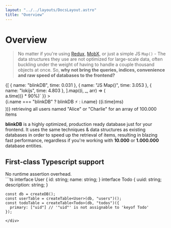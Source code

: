 ```yaml
---
layout: "../../layouts/DocsLayout.astro"
title: "Overview"
---
```



# Overview

> No matter if you're using [Redux](https://redux.js.org/), [MobX](https://mobx.js.org/README.html), or just a simple JS `Map()` -
> The data structures they use are not optimized for large-scale data, often buckling under the weight of having to handle
> a couple thousand objects at once. So, **why not bring the queries, indices, convenience and raw speed of databases to the frontend?**

<div class="my-16">
<div class="py-4">
  {[
    { name: "blinkDB", time: 0.031 },
    { name: "JS Map()", time: 3.053 },
    { name: "lokijs", time: 4.803 },
  ].map((i, _, arr) => (
    <div class="flex items-center space-x-2">
      <div
        class="h-4"
        style={{ width: `calc(${i.time / Math.max(...arr.map((a) => a.time))} * 90%)` }}
      >
        <div
          class="rounded-sm h-full bg-blue-400 animate-extendwidth"
          style={{ "animation-duration": `${i.time * 100}ms` }}
        />
      </div>
      <span>
        {i.name === "blinkDB" ? <span class="font-bold">blinkDB ⚡</span> : i.name}
        <span class="text-xs italic">({i.time}ms)</span>
      </span>
    </div>
  ))}
  <span class="text-xs [&>*]:!my-2">
    retrieving all users named "Alice" or "Charlie" for an array of 100.000 items
  </span>
</div>

**blinkDB** is a highly optimized, production ready database just for your frontend. It uses the same
techniques & data structures as existing databases in order to speed up the retrieval of items,
resulting in blazing fast performance, regardless if you're working with **10.000** or **1.000.000** database entities.

</div>

<div class="flex flex-col md:flex-row sm:space-x-2">
  <div class="flex-auto basis-1/2">
    <TypescriptIcon class="h-20" />
    <h2 class="!mt-0">First-class Typescript support</h2>
    No runtime assertion overhead.
  </div>
  ```ts
    interface User { id: string; name: string; }
    interface Todo { uuid: string; description: string; }

    const db = createDB();
    const userTable = createTable<User>(db, "users")();
    const todoTable = createTable<Todo>(db, "todos")({
      primary: ["uid"] // '"uid"' is not assignable to 'keyof Todo'
    });
  ```
</div>
